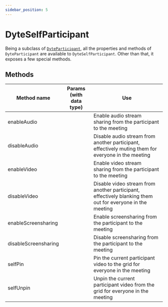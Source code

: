 ```yaml
---
sidebar_position: 5
---
```


# DyteSelfParticipant

Being a subclass of [`DyteParticipant`](./participant), all the properties and methods of `DyteParticipant` are available to `DyteSelfParticipant`. Other than that, it exposes a few special methods.

## Methods

| Method name          | Params (with data type) | Use                                                                                                      |
| -------------------- | ----------------------- | -------------------------------------------------------------------------------------------------------- |
| enableAudio          |                         | Enable audio stream sharing from the participant to the meeting                                          |
| disableAudio         |                         | Disable audio stream from another participant, effectively muting them for everyone in the meeting       |
| enableVideo          |                         | Enable video stream sharing from the participant to the meeting                                          |
| disableVideo         |                         | Disable video stream from another participant, effectively blanking them out for everyone in the meeting |
| enableScreensharing  |                         | Enable screensharing from the participant to the meeting                                                 |
| disableScreensharing |                         | Disable screensharing from the participant to the meeting                                                |
| selfPin              |                         | Pin the current participant video to the grid for everyone in the meeting                                |
| selfUnpin            |                         | Unpin the current participant video from the grid for everyone in the meeting                            |
